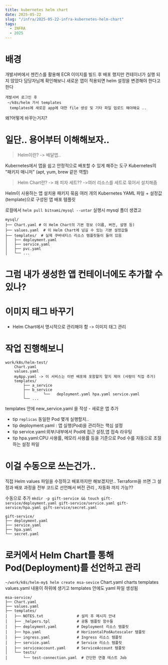 ```yaml
---
title: kubernetes helm chart
date: 2025-05-22
slug: "/infra/2025-05-22-infra-kubernetes-helm-chart"
tags:
  - INFRA
  - 2025
---
```


# 배경
개발서버에서 젠킨스를 활용해
ECR 이미지를 빌드 후 배포 했지만 컨테이너가 실행 되지 않았다
담당자님께 확인해보니
새로운 앱이 적용되면 helm 설정을 변경해야 한다고 한다
```
개발서버 로그인 후
 ~/k8s/helm 가서 templates
  templates에 새로운 app에 대한 file 생성 및 기타 파일 업로드 해야해요 ..
```
왜?어떻게 바꾸는거지?
# 일단.. 용어부터 이해해보자..
> Helm이란? -> 배달앱..

Kubernetes에서 앱을 쉽고 안정적으로 배포할 수 있게 해주는 도구
Kubernetes의 "패키지 매니저" (apt, yum, brew 같은 역할)

> Helm Chart란? -> 왜 피자 세트?? ->여러 리소스를 세트로 묶어서 설치해줌

Helm이 사용하는 앱 설치용 패키지 묶음
여러 개의 Kubernetes YAML 파일 + 설정값(template)으로 구성된 앱 배포 템플릿

로컬에서
`helm pull bitnami/mysql --untar` 실행시  mysql 폴더 생겼고
```
mysql/
├── Chart.yaml # 이 Helm Chart의 기본 정보 (이름, 버전, 설명 등)
├── values.yaml  # 이 Helm Chart에 넘길 수 있는 기본 설정값들
├── templates/  # 실제 쿠버네티스 리소스 템플릿들이 들어 있음
│   ├── deployment.yaml
│   ├── service.yaml
│   ├── pvc.yaml
│   └── ...
```
# 그럼 내가 생성한 앱 컨테이너에도 추가할 수 있나?

# 이미지 태그 바꾸기
* Helm Chart에서 명시적으로 관리해야 함 -> 이미지 태그 관리

# 작업 진행해보니
```
work/k8s/helm-test/
    Chart.yaml
    values.yaml
    myApp.yaml -> 이 서비스는 이번 배포에 포함할지 말지 제어 (사람이 직접 추가)
    templates/
        ├── a_service
        ├── b_service
        │        └──   deployment.yaml hpa.yaml service.yaml
        └── ...
```
templates 안에 new_service.yaml 을 작성 - 새로운 앱 추가
* tip `replicas` 동일한 Pod 몇개 실행할지..
* tip deployment.yaml : 앱 실행(Pod)을 관리하는 핵심 설정
* tip service.yaml:외부/내부에서 Pod에 접근 설정,앱 접속 라우팅
* tip hpa.yaml:CPU 사용률, 메모리 사용률 등을 기준으로 Pod 수를 자동으로 조절하는 설정 파일

# 이걸 수동으로 쓰는건가..
직접 Helm values 파일을 수정하고 배포까지만 해보겠지만..
Terraform을 쓰면 그 설정과 배포 과정을 전부 코드로 선언해서
버전 관리 , 자동화  까지 가능??

수동으로 추가
`mkdir -p gift-service && touch gift-service/deployment.yaml gift-service/service.yaml gift-service/hpa.yaml gift-service/secret.yaml
`
```
gift-service/
├── deployment.yaml
├── service.yaml
├── hpa.yaml
└── secret.yaml

```

# 로커에서 Helm Chart를 통해 Pod(Deployment)를 선언하고 관리

`~/work/k8s/helm-my$ helm create msa-sevice`
Chart.yaml	charts		templates	values.yaml
내용이 하위에 생기고
templates 안에도 yaml 파일 생성됨

```
msa-service/
├── Chart.yaml
├── values.yaml
├── templates/
│   ├── NOTES.txt               # 설치 후 메시지 안내
│   ├── _helpers.tpl            # 공통 템플릿 함수들
│   ├── deployment.yaml         # Deployment 리소스 템플릿
│   ├── hpa.yaml                # HorizontalPodAutoscaler 템플릿
│   ├── ingress.yaml            # Ingress 리소스 템플릿
│   ├── service.yaml            # Service 리소스 템플릿
│   ├── serviceaccount.yaml     # ServiceAccount 템플릿
│   └── tests/
│       └── test-connection.yaml  # 간단한 연결 테스트 Job
```